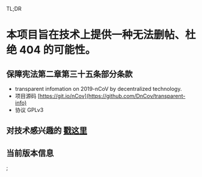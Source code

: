 
TL;DR

# 本项目旨在技术上提供一种无法删帖、杜绝 404 的可能性。

## 保障宪法第二章第三十五条部分条款

- transparent infomation on 2019-nCoV by decentralized technology.
- 项目源码 [https://git.io/nCov](https://github.com/DnCov/transparent-info)
- 协议 GPLv3

## 对技术感兴趣的 [戳这里](./about)

## 当前版本信息

<Version />


;
